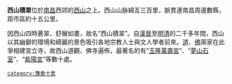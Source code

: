 {{Unreferenced|time=2016-07-28T13:05:56+00:00}}
'''西山積翠'''位於[[南昌|南昌]]西郊的[[西山|西山]]之上。西山山脉綿亙三百里，脈貫連南昌周邊數縣，距市區約十五公里。

因西山四時蒼翠、舒展如畫，故名“西山積翠”。自[[漢|漢]][[晉|晉]]至[[明|明]][[清|清]]的二千多年間，西山以其幽僻的環境和綺麗的景色吸引各地宗教人士與文人學者前來。[[道教|道]]、[[佛教|佛]]兩家在此爭相建宮立寺，故西山道觀、佛寺遍佈，最著名的有“[[玉隆萬壽宮|玉隆萬壽宮]]”、“[[夢山石室|夢山石室]]”、“[[紫陽宮|紫陽宮]]”等數十處。

{{老南昌}}
 [[category:豫章十景|category:豫章十景]]